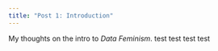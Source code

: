 ```yaml
---
title: "Post 1: Introduction"
---
```


My thoughts on the intro to *Data Feminism*. test test test test